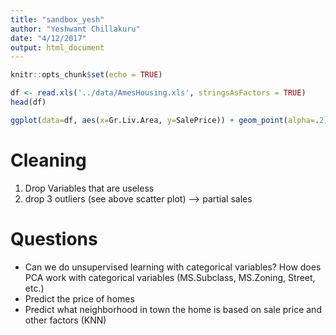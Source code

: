 ```yaml
---
title: "sandbox_yesh"
author: "Yeshwant Chillakuru"
date: "4/12/2017"
output: html_document
---
```


```r
knitr::opts_chunk$set(echo = TRUE)
```


```r

df <- read.xls('../data/AmesHousing.xls', stringsAsFactors = TRUE)
head(df)

```

```r
ggplot(data=df, aes(x=Gr.Liv.Area, y=SalePrice)) + geom_point(alpha=.2)
```

# Cleaning
  1. Drop Variables that are useless
  2. drop 3 outliers (see above scatter plot) --> partial sales
    
# Questions
  * Can we do unsupervised learning with categorical variables? How does PCA work with categorical variables (MS.Subclass, MS.Zoning, Street, etc.)
  * Predict the price of homes
  * Predict what neighborhood in town the home is based on sale price and other factors (KNN)

  
  
  
  
  
  

